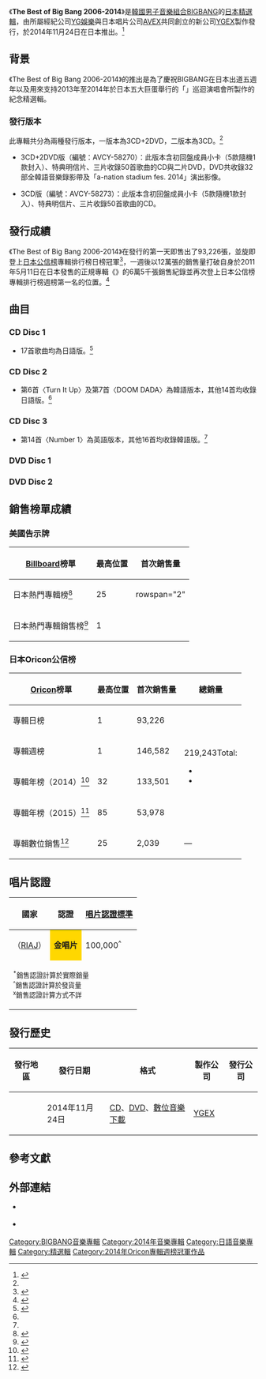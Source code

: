 {{Infobox album <!-- See Wikipedia:WikiProject_Albums -->
| Name = The Best of Big Bang 2006-2014
| Type = 精選輯
| Artist = [[BIGBANG|BIGBANG]]
| Cover =  The Best of Big Bang 2006-2014 - 2.jpg
| Caption =
| Released = 2014年11月26日
| Recorded = 2006年－2014年
| Genre = [[韓國流行音樂|韓國流行音樂]]、[[日本流行音樂|日本流行音樂]]、[[舞蹈流行音乐|舞蹈流行音乐]]
| Language = [[朝鮮語|韓語]]、[[日语|日語]]
| Length = 
| Label = [[YGEX|YGEX]]
| Producer =
| Last album = BIGBANG NON STOP MEGA MIX mixed by DJ WILDPARTY<br>（2013）
| This album = '''The Best of Big Bang 2006-2014'''<br>（2014）
| Next album = [BEST SELECTION] Hi Quality CD<br>（2015）
| Misc = 
{{Extra album cover
| Type          = 精選輯
| Upper caption = 第二版本
| Cover         = The Best of Big Bang 2006-2014.jpg
}}
}}

《'''The Best of Big Bang 2006-2014'''》是[[韓國|韓國]][[男子音樂組合|男子音樂組合]][[BIGBANG|BIGBANG]]的[[日本|日本]][[精選輯|精選輯]]，由所屬經紀公司[[YG娛樂|YG娛樂]]與日本唱片公司[[愛貝克思集團|AVEX]]共同創立的新公司[[YGEX|YGEX]]製作發行，於2014年11月24日在日本推出。<ref name=bigbangupdates>{{cite web| url=http://bigbangupdates.com/2014/10/best-big-bang-2006-2014-release-info.html| title=‘The Best of Big Bang 2006-2014’ Release info| deadurl=yes| archiveurl=https://archive.is/20141018072241/http://bigbangupdates.com/2014/10/best-big-bang-2006-2014-release-info.html| archivedate=2014-10-18| accessdate=2017-02-28}}</ref>

== 背景 ==
《The Best of Big Bang 2006-2014》的推出是為了慶祝BIGBANG在日本出道五週年以及用來支持2013年至2014年於日本五大巨蛋舉行的「{{link-en|BIGBANG Japan Dome Tour|Japan Dome Tour|Japan Dome Tour}}」巡迴演唱會所製作的紀念精選輯。

=== 發行版本 ===
此專輯共分為兩種發行版本，一版本為3CD+2DVD，二版本為3CD。<ref name=bigbangupdates2/>

*3CD+2DVD版（編號：AVCY-58270）：此版本含初回盤成員小卡（5款隨機1款封入）、特典明信片、三片收錄50首歌曲的CD與二片DVD，DVD共收錄32部全韓語音樂錄影帶及「a-nation stadium fes. 2014」演出影像。

*3CD版（編號：AVCY-58273）：此版本含初回盤成員小卡（5款隨機1款封入）、特典明信片、三片收錄50首歌曲的CD。

== 發行成績 ==
《The Best of Big Bang 2006-2014》在發行的第一天即售出了93,226張，並旋即登上[[日本公信榜|日本公信榜]]專輯排行榜日榜冠軍<ref name=oricon>{{cite web | url=http://www.oricon.co.jp/rank/ja/d/2014-11-25/ | publisher=[[Oricon|Oricon]] | script-title=ja:デイリー　CDアルバムランキング2014年11月25日付 | language=Ja | accessdate=2017-02-28 | archive-date=2014-11-26 | archive-url=https://web.archive.org/web/20141126150326/http://www.oricon.co.jp/rank/ja/d/2014-11-25/ | dead-url=no }}</ref>，一週後以12萬張的銷售量打破自身於2011年5月11日在日本發售的正規專輯《{{link-en|BIGBANG 2 (BIGBANG日語專輯)|Big Bang 2 (album)|BIGBANG 2}}》的6萬5千張銷售紀錄並再次登上日本公信榜專輯排行榜週榜第一名的位置。<ref name=oricon2>{{cite web| url=http://www.oricon.co.jp/news/2045298/full/?ref_cd=tw_pic| publisher=[[Oricon|Oricon]]| script-title=ja:【オリコン】BIGBANG、3年半ぶり首位 自己最高の初週12万枚| language=Ja| accessdate=2017-02-28| archive-date=2017-08-27| archive-url=https://web.archive.org/web/20170827010959/http://www.oricon.co.jp/news/2045298/full/?ref_cd=tw_pic| dead-url=no}}</ref>

== 曲目 ==
=== CD Disc 1 ===
* 17首歌曲均為日語版。<ref name=bigbangupdates2>{{cite web| url=http://ygex.jp/bigbang/discography/detail.php?id=1008952| title=「The Best of Big Bang 2006-2014」2014.11.26 On Sale| accessdate=2017-02-28| archive-date=2016-11-15| archive-url=https://web.archive.org/web/20161115013043/http://ygex.jp/bigbang/discography/detail.php?id=1008952| dead-url=no}}</ref>
{{Track listing
| collapsed =
| headline =
| extra_column = 收錄專輯
| total_length = 1:06:14
| title1 = [[My_Heaven|My Heaven]]
| note1 = 
| lyrics1 = [[G-Dragon|G-Dragon]]<br>[[藤林聖子|藤林聖子]]<br>Komu
| music1 = Daishi Dance
| extra1 = [[BIGBANG_(BIGBANG日語專輯)|BIGBANG]]
| length1 = 3:52
| title2 = [[Gara_Gara_GO!!|Gara Gara GO!!]]
| note2 = ガラガラ GO!!；Gotta Gotta Go!!
| lyrics2 = BIG-RON<br>Shion<br>Ricci<br>YUG JAPAN
| music2 = Jimmy Thornfeldt
| extra2 = BIGBANG
| length2 = 3:19
| title3 = Baby Baby
| note3 = 
| lyrics3 = Emi K.Lynn
| music3 = G-Dragon<br>Brave Brothers
| extra3 = BIGBANG
| length3 = 3:52
| title4 = Always
| note4  = 
| lyrics4 = Rina Moon
| music4 = Teddy<br>Perry
| extra4 = BIGBANG
| length4 = 3:55
| title5 = [[让我听你的声音|Koe o Kikasete]]
| note5  = 声をきかせて；Let Me Hear Your Voice
| lyrics5 = 山本成美<br>Robin
| music5 = Teddy
| extra5 = {{link-en|BIGBANG 2 (BIGBANG日語專輯)|Big Bang 2 (album)|BIGBANG 2}}
| length5 = 4:15
| title6 = [[Tell_Me_Goodbye|Tell Me Goodbye]]
| lyrics6 = Fujibayashi Shouko<br>Perry
| music6 = Jimmy Thornfeldt<br>Mohombi Moupondo
| extra6 = BIGBANG 2
| length6 = 4:06
| title7 = [[Beautiful_Hangover|Beautiful Hangover]]
| note7 = 
| lyrics7 = G-Dragon<br>SHIKATA<br>iNoZzi<br>Perry
| music7 = Nadir Benkahla<br>Saeed Molavi<br>Perry
| extra7 = BIGBANG 2
| length7 = 3:46
| title8 = Hands Up
| note8 = 
| lyrics8 = G-Dragon<br>T.O.P
| music8 = G-Dragon<br>e.knock
| extra8 = BIGBANG 2
| length8 = 3:59
| title9 = Tonight 
| note9   = 
| lyrics9 = G-Dragon<br>T.O.P
| music9 = G-Dragon<br>e.knock
| extra9 = BIGBANG 2
| length9 = 3:40
| title10 = Ms.Liar
| note10 = Stupid Liar
| lyrics10 = G-Dragon<br>T.O.P
| music10 = G-Dragon<br>Choi Pil-kang
| extra10 = BIGBANG 2
| length10 = 3:52
| title11 = Haru Haru
| note11  = 
| lyrics11 = Shikata<br>iNoZzi<br>藤林聖子<br>G-Dragon
| music11 = G-Dragon<br>Daishi Dance
| extra11 = {{link-en|Alive (BIGBANG日語專輯)|Alive (Big Bang album)|Alive - Monster Edition}}
| length11 = 4:17
| title12 = Fantastic Baby
| note12  = 
| lyrics12 = G-Dragon<br>Verbal
| music12 = G-Dragon<br>Choi Pil-kang
| extra12  = Alive
| length12  = 3:53
| title13 = Blue
| note13 = 
| lyrics13 = G-Dragon<br>Teddy<br>Sunny Boy
| music13 = G-Dragon<br>{{link-en|Choice37|Choice37}}
| extra13 = Alive
| length13 = 3:54
| title14 = Feeling
| note14 = 
| lyrics14 = G-Dragon<br>Sunny Boy
| music14 = Boys Noize<br>G-Dragon
| extra14 = Alive - Monster Edition
| length14 = 3:33
| title15 = Bad Boy
| note15 = 
| lyrics15 = G-Dragon<br>Sunny Boy
| music15 = G-Dragon<br>Choice 37
| extra15 = Alive
| length15 = 3:58
| title16 = EGO
| note16 = 
| lyrics16 = G-Dragon<br>Sunny Boy
| music16 = Ham Seung-Chun<br>Wookjin Kang<br>G-Dragon
| extra16 = Alive
| length16 = 3:25
| title17 = Monster
| note17 = 
| lyrics17 = G-Dragon<br>Sunny Boy
| music17 = G-Dragon<br>PK
| extra17 = Alive - Monster Edition
| length17 = 4:38
}}

=== CD Disc 2 ===
* 第6首〈Turn It Up〉及第7首〈DOOM DADA〉為韓語版本，其他14首均收錄日語版。<ref name=bigbangupdates2/>
{{Track listing
| collapsed =
| headline =
| extra_column = 收錄專輯
| total_length = 57:53
| title1 = Oh Yeah
| note1 = [[GD&TOP|GD&TOP]] FT. [[朴春|朴春]]
| lyrics1 = G-Dragon<br>T.O.P<br>Teddy
| music1 = Teddy<br>Sunwoo Jungah
| extra1 = {{link-en|GD & TOP (專輯)|GD & TOP (album)|GD & TOP}}
| length1 = 3:17
| title2 = HIGH HIGH
| note2 = GD&TOP
| lyrics2 = G-Dragon<br>T.O.P<br>Teddy
| music2 = Teddy
| extra2 = GD & TOP
| length2 = 3:08
| title3 = {{link-en|That XX (G-Dragon歌曲)|That XX|That XX}}
| note3 = G-Dragon
| lyrics3 = G-Dragon<br>Teddy
| music3 = Teddy<br>G-Dragon<br>Seo Won Jin
| extra3 =  [[One_of_a_Kind|One of a Kind]]
| length3 = 3:20
| title4 = Crooked
| note4 = G-Dragon
| lyrics4 = Teddy<br>G-Dragon
| music4 = Teddy<br>G-Dragon
| extra4 = [[COUP_D'ETAT|COUP D'ETAT]]
| length4 = 3:45
| title5 = Who You?
| note5 = G-Dragon
| lyrics5 = G-Dragon
| music5 = G-Dragon<br>Kush
| extra5 = COUP D'ETAT
| length5 = 3:21
| title6 = Turn It Up
| note6 = [[T.O.P.|T.O.P]]
| lyrics6 = T.O.P
| music6 = T.O.P<br>Teddy
| extra6 = GD & TOP
| length6 = 3:32
| title7 = DOOM DADA
| note7 = T.O.P
| lyrics7 = T.O.P
| music7 = T.O.P<br>Choice37
| extra7 = 僅一般單曲形式發行
| length7 = 3:35
| title8 = Eyes,Nose,Lips
| note8 = [[太陽_(歌手)|太陽]]
| lyrics8 = 太陽<br>Teddy
| music8 = Teddy<br>Dee.P<br>PK<br>Rebecca Johnson
| extra8 = [[RISE_(太陽專輯)|RISE]]
| length8 = 3:49
| title9 = Ringa Linga
| note9 = 太陽
| lyrics9 = G-Dragon<br>Tokki
| music9 = G-Dragon<br>Shockbit
| extra9 = RISE
| length9 = 3:47
| title10 = 1AM 
| note10 = 太陽
| lyrics10 = Teddy
| music10 = Teddy<br>Choice 37<br>{{link-en|Boys Noize|Boys Noize}}
| extra10 = RISE
| length10 = 3:11
| title11 = Wings
| note11 = [[姜大聲|大聲]]
| lyrics11 = G-Dragon<br>大聲
| music11 = G-Dragon<br>Choi Pil-kang
| extra11 = Alive
| length11 = 3:43
| title12 = Rainy Rainy
| note12  = 大聲
| lyrics12 = 大聲<br>Amon Hayashi
| music12 = Mitsu.J
| extra12  = {{link-en|D’slove (大聲日語專輯)|D’slove|D’slove}}
| length12  = 4:59
| title13 = Shut Up
| note13 = 大聲
| lyrics13 = G-DRAGON<br>Kenn Kato
| music13 = Seung Cheon Ham<br>Uk Jin Kang<br>BIGTONE
| extra13 = D’slove
| length13 =3:30
| title14 = What Can I Do
| note14 = [[勝利_(歌手)|勝利]]
| lyrics14 = 勝利
| music14 = 勝利<br>Bigtone<br>P.K
| extra14 = V.V.I.P
| length14 = 3:38
| title15 = Gotta Talk To U
| note15 = 勝利
| lyrics15 = 勝利
| music15 = 勝利<br>Ham Seung-Chun<br>Ukjin Kang
| extra15 = [[Let's_Talk_About_Love_(勝利韓語迷你專輯)|Let's Talk About Love]]
| length15 = 3:35
| title16 = Strong Baby
| note16 = 勝利
| lyrics16 = G-Dragon
| music16 = G-Dragon<br>JR Groove
| extra16 = [[Remember_(BIGBANG專輯)|Remember]]
| length16 = 3:43
}}

=== CD Disc 3 ===
* 第14首〈Number 1〉為英語版本，其他16首均收錄韓語版。<ref name=bigbangupdates2/>
{{Track listing
| collapsed =
| headline =
| extra_column = 收錄專輯
| total_length = 59:57
| title1 = We Belong Together
| note1 = FT. [[朴春|朴春]]
| lyrics1 = G-Dragon<br>T.O.P
| music1 = G-Dragon
| extra1 = [[BIGBANG_(BIGBANG單曲)|BIGBANG]]
| length1 = 3:58
| title2 = A Fool Of Tears
| note2 = 눈물뿐인 바보
| lyrics2 = G-Dragon<br>An Young Min
| music2 = Jeon Seung Woo
| extra2 = [[BIGBANG_Vol.1_(BIGBANG專輯)|BigBang Vol. 1 – Since 2007]]
| length2 = 4:03
| title3 = V.I.P
| note3 = 
| lyrics3 = BIGBANG
| music3 = Perry
| extra3 = [[BIGBANG_Is_V.I.P_(BIGBANG單曲)|BIGBANG Is V.I.P]]
| length3 = 3:04
| title4 = Bigbang
| note4  = Intro
| lyrics4 = G-Dragon
| music4 = Perry
| extra4 = BigBang Vol. 1 – Since 2007
| length4 = 0:26
| title5 = La-La-La
| note5  =
| lyrics5 = BIGBANG
| music5 = Perry
| extra5 = BigBang Vol. 1 – Since 2007
| length5 = 3:00
| title6 = She Can’t Get Enough
| lyrics6 = Kim Ina<br>G-Dragon
| music6 = Carlos Adaamick Mendozaa<br>Robbi Nevila<br>radley Spaltera<br>Michael Norfleeta<br>Jean Rodrigueza<br>Wesly Rodrigueza<br>Phillip White
| extra6 = BigBang Vol. 1 – Since 2007
| length6 = 3:29
| title7 = Dirty Cash
| note7 = 
| lyrics7 = 072<br>G-Dragon
| music7 = Andy Love<br>Jos Jorgensen
| extra7 = BigBang Vol. 1 – Since 2007
| length7 = 3:14
| title8 = Shake It
| note8 = 
| lyrics8 = G-Dragon
| music8 = G-Dragon<br>Brave Brothers
| extra8 = BigBang Vol. 1 – Since 2007
| length8 = 3:46
| title9 = Lies
| note9   = 
| lyrics9 = G-Dragon
| music9 = G-Dragon
| extra9 = [[Always_(BIGBANG迷你專輯)|Always]]
| length9 = 3:49
| title10 = Always
| note10 =
| lyrics10 = Teddy<br>G-Dragon
| music10 = Teddy<br>Perry
| extra10 = Always
| length10 = 3:53
| title11 = Last Farewell
| note11  = 마지막 인사
| lyrics11 = G-Dragon
| music11 = G-Dragon<br>Brave Brothers
| extra11 = [[Hot_Issue_(BIGBANG迷你專輯)|Hot Issue]]
| length11 = 3:52
| title12 = Crazy Dog
| note12  = 
| lyrics12 = G-Dragon
| music12 = G-Dragon<br>Brave Brothers<br>Perry
| extra12  = Hot Issue
| length12  = 3:40
| title13 = Lady
| note13 = 
| lyrics13 = G-Dragon
| music13 = G-Dragon<br>Perry
| extra13 = [[Stand_Up_(BIGBANG迷你專輯)|Stand Up]]
| length13 = 3:19
| title14 = Number 1
| note14 = 
| lyrics14 = immy Thornfeldt<br>Martin Hanzen<br>Mohombi Moupondo
| music14 = Jimmy Thornfeldt<br>Martin Hanzen<br>Mohombi Moupondo
| extra14 = [[Number_1_(BIGBANG日語專輯)|Number 1]]
| length14 = 3:20
| title15 = Sunset Glow
| note15 = 
| lyrics15 = G-Dragon<br>Lee Hyung-hon
| music15 = Lee Hyung-hon<br>G-Dragon<br>Teddy
| extra15 = [[Remember_(BIGBANG專輯)|Remember]]
| length15 = 3:24
| title16 = Hallelujah
| note16 = 
| lyrics16 = G-Dragon
| music16 =
| extra16 = [[特務情人IRIS|特務情人IRIS]] OST
| length16 = 3:14
| title17 = Lollipop
| note17 = 與[[2NE1|2NE1]]
| lyrics17 = Teddy
| music17 = Teddy
| extra17 = [[2NE1_1st_Mini_Album|2NE1 1st Mini Album]]
| length17 = 3:14
}}

=== DVD Disc 1 ===
{{Track listing
| collapsed = yes
| headline = 音樂錄影帶（KR Ver.）<ref name=bigbangupdates2/>
| title1 = My Heaven
| note1 = [[音樂錄影帶|音樂錄影帶]]
| title2 = Gara Gara Go!!
| note2 = 音樂錄影帶
| title3 = Koe o Kikasete
| note3 = 音樂錄影帶
| title4 = Tell Me Goodbye
| note4 = 音樂錄影帶
| title5 = Beautiful Hangover
| note5 = 音樂錄影帶
| title6 = Tonight
| note6 = 音樂錄影帶
| title7 = Fantastic Baby
| note7 = 音樂錄影帶
| title8 = Blue
| note8 = 音樂錄影帶
| title9 = Bad Boy
| note9 = 音樂錄影帶
| title10 = Monster
| note10 = 音樂錄影帶
| title11 = Oh Yeah
| note11 = 音樂錄影帶 (GD&TOP FT. BOM)
| title12 = Crooked
| note12 = 音樂錄影帶 (GD)
| title13 = Who You?
| note13 = 音樂錄影帶 (GD)
| title14 = Turn It Up 
| note14 = 音樂錄影帶 (TOP)
| title15 = DOOM DADA
| note15 = 音樂錄影帶 (TOP)
| title16 = Ringa Linga
| note16 = 音樂錄影帶 (SOL)
| title17 = 1AM
| note17 = 音樂錄影帶 (SOL)
| title18 = Wings
| note18 = 音樂錄影帶 (D-LITE)
| title19 = Shut Up 
| note19 = 音樂錄影帶 (D-LITE)
| title20 = Gotta Talk To U
| note20 = 音樂錄影帶 (V.I)
| title21 = Strong Baby
| note21 = 音樂錄影帶 (V.I)
| title22 = We Belong Together
| note22 = 音樂錄影帶 (GD&TOP FT. BOM)
| title23 = A Fool’s Only Tears
| note23 = 音樂錄影帶
| title24 = La La La
| note24 = 音樂錄影帶
| title25 = Dirty Cash
| note25 = 音樂錄影帶
| title26 = Lies
| note26 = 音樂錄影帶
| title27 = Always
| note27 = 音樂錄影帶
| title28 = Last Farewell
| note28 = 音樂錄影帶
| title29 = Haru Haru
| note29 = 音樂錄影帶
| title30 = Number 1 
| note30 = 音樂錄影帶
| title31 = Sunset Glow 
| note31 = 音樂錄影帶
| title32 = Lollipop
| note32 = 音樂錄影帶 (BIGBANG & 2NE1)
}}

=== DVD Disc 2 ===
{{Track listing
| collapsed = yes
| headline = 2014 A-Nation Performances<ref name=bigbangupdates2/>
| title1 = Tonight
| note1 = Live Performance
| title2 = Hands Up
| note2 = Live Performance
| title3 = Fantastic Baby
| note3 = Live Performance
| title4 = Feeling
| note4 = Live Performance
| title5 = Gara Gara Go
| note5 = Live Performance
| title6 = Haru Haru
| note6 = Live Performance
| title7 = Bad Boy
| note7 = Live Performance
| title8 = Let Me Hear Your Voice
| note8 = Live Performance
| title9 = My Heaven 
| note9 = Live Performance
| title10 = Fantastic Baby（Encore）
| note10 = Live Performance
}}

== 銷售榜單成績 ==
=== 美國告示牌 ===
{|class="wikitable" style="text-align:center; width:50%;"
! [[告示牌_(雜誌)|Billboard]]榜單
! 最高位置
! 首次銷售量
|-
| 日本熱門專輯榜<ref>{{cite web| url=http://www.billboard-japan.com/charts/detail?a=hot_albums&year=2016&month=03&day=14| title=Japan Hot Albums| publisher=''Billboard'' Japan| accessdate=2016-09-27| archive-date=2016-06-01| archive-url=https://web.archive.org/web/20160601155744/http://www.billboard-japan.com/charts/detail?a=hot_albums&year=2016&month=03&day=14| dead-url=no}}</ref>
| 25
| rowspan="2" {{n/a}}
|-
| 日本熱門專輯銷售榜<ref>{{cite web| url=http://www.billboard-japan.com/charts/detail?a=top_albums&year=2014&month=12&day=8| title=Japan Top Albums Sales| publisher=''Billboard'' Japan| accessdate=2016-09-27| archive-date=2017-08-27| archive-url=https://web.archive.org/web/20170827091524/http://www.billboard-japan.com/charts/detail?a=top_albums&year=2014&month=12&day=8| dead-url=no}}</ref>
| 1
|}

=== 日本Oricon公信榜 ===
{|class="wikitable" style="text-align:center; width:50%;"
! [[Oricon|Oricon]]榜單
! 最高位置
! 首次銷售量
! 總銷量
|-
| 專輯日榜
| 1
| 93,226
| rowspan="4" |219,243<ref>Total:
*{{cite web|title=2017 Oricon Albums Chart (Physical)|url=http://theqoo.net/index.php?mid=japan&category=26063&page=9&document_srl=420194003|accessdate=2017-02-26|website=Oricon|archive-date=2018-06-23|archive-url=https://web.archive.org/web/20180623141556/http://theqoo.net/index.php?mid=japan&category=26063&page=9&document_srl=420194003|dead-url=no}}
*{{cite web|url=http://theqoo.net/index.php?mid=japan&category=26063&page=5&document_srl=371104404|title=2016 Oricon Albums Chart (Digital)|accessdate=2016-12-16|work=Oricon|archive-date=2016-12-20|archive-url=https://web.archive.org/web/20161220213108/http://theqoo.net/index.php?mid=japan&category=26063&page=5&document_srl=371104404|dead-url=no}}</ref>
|-
| 專輯週榜
| 1
| 146,582
|-
| 專輯年榜（2014）<ref>{{cite web|url=http://www.oricon.co.jp/rank/ja/y/2014/p/4/|title=2014 Album Charts|accessdate=2015-12-30|publisher=Recording Industry Association of Japan|language=ja|archive-date=2016-01-23|archive-url=https://web.archive.org/web/20160123045026/http://www.oricon.co.jp/rank/ja/y/2014/p/4/|dead-url=no}}</ref>
| 32
| 133,501
|-
| 專輯年榜（2015）<ref>{{cite web|url=http://www.oricon.co.jp/rank/ja/y/2015/p/9/|title=2015 Album Charts|accessdate=2015-12-30|publisher=Recording Industry Association of Japan|language=ja|archive-date=2015-12-26|archive-url=https://web.archive.org/web/20151226161718/http://www.oricon.co.jp/rank/ja/y/2015/p/9/|dead-url=no}}</ref>
| 85
| 53,978
|-
| 專輯數位銷售<ref>{{cite web|url=http://theqoo.net/index.php?mid=japan&category=26063&page=5&document_srl=371104404|title=2016 Oricon Digital Albums Chart – December Week 1|accessdate=2016-12-16|work=Oricon|archive-date=2016-12-20|archive-url=https://web.archive.org/web/20161220213108/http://theqoo.net/index.php?mid=japan&category=26063&page=5&document_srl=371104404|dead-url=no}}</ref>
| 25
| 2,039
| —
|}

== 唱片認證 ==
{|class="wikitable" style="text-align:center; width:40%;"
! 國家
! 認證
! [[音樂唱片銷售認證列表|唱片認證標準]]
|-
| {{JPN}}（[[日本唱片協會|RIAJ]]）
| style="background:gold;"|'''金唱片'''
| 100,000<sup>^</sup>
|-
|colspan=3|<small><sup>*</sup>銷售認證計算於實際銷量</small><br /><small><sup>^</sup>銷售認證計算於發貨量</small><br /><small><sup>x</sup>銷售認證計算方式不詳</small>
|}

== 發行歷史 ==
{| class="wikitable" style=text-align:center
|-
! 發行地區 !! 發行日期 !! 格式 !! 製作公司 !! 發行公司
|-
| {{JPN}} || 2014年11月24日 || [[CD|CD]]、[[數碼多功能影音光碟|DVD]]、[[數位音樂下載|數位音樂下載]] || colspan="2"|[[YGEX|YGEX]]
|}

== 參考文獻 ==
{{reflist|2}}

== 外部連結 ==
* {{official|ygbigbang.com|韓國官方網站}} {{ko}}
* {{official|ygex.jp/bigbang/|日本官方網站}} {{ja}}

{{BIGBANG}}
{{Oricon專輯週榜冠軍 (2014年)|2014年12月8日}}

[[Category:BIGBANG音樂專輯|Category:BIGBANG音樂專輯]]
[[Category:2014年音樂專輯|Category:2014年音樂專輯]]
[[Category:日語音樂專輯|Category:日語音樂專輯]]
[[Category:精選輯|Category:精選輯]]
[[Category:2014年Oricon專輯週榜冠軍作品|Category:2014年Oricon專輯週榜冠軍作品]]